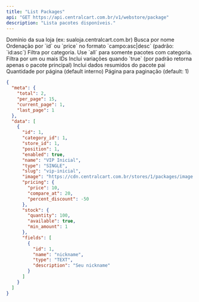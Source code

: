 ```yaml
---
title: "List Packages"
api: "GET https://api.centralcart.com.br/v1/webstore/package"
description: "Lista pacotes disponíveis."
---
```


<ParamField header="x-store-domain" type="string" required>
  Domínio da sua loja (ex: sualoja.centralcart.com.br)
</ParamField>

<ParamField query="q" type="string">
  Busca por nome
</ParamField>

<ParamField query="order_by" type="string">
  Ordenação por `id` ou `price` no formato `campo:asc|desc` (padrão: `id:asc`)
</ParamField>

<ParamField query="category_id" type="string | number">
  Filtra por categoria. Use `all` para somente pacotes com categoria.
</ParamField>

<ParamField query="id" type="number | number[]">
  Filtra por um ou mais IDs
</ParamField>

<ParamField query="include_variations" type="boolean">
  Inclui variações quando `true` (por padrão retorna apenas o pacote principal)
</ParamField>

<ParamField query="load_parent" type="boolean">
  Inclui dados resumidos do pacote pai
</ParamField>

<ParamField query="limit" type="number">
  Quantidade por página (default interno)
</ParamField>

<ParamField query="page" type="number">
  Página para paginação (default: 1)
</ParamField>

<ResponseExample>

```json Response
{
  "meta": {
    "total": 2,
    "per_page": 15,
    "current_page": 1,
    "last_page": 1
  },
  "data": [
    {
      "id": 1,
      "category_id": 1,
      "store_id": 1,
      "position": 1,
      "enabled": true,
      "name": "VIP Inicial",
      "type": "SINGLE",
      "slug": "vip-inicial",
      "image": "https://cdn.centralcart.com.br/stores/1/packages/image.png",
      "pricing": {
        "price": 10,
        "compare_at": 20,
        "percent_discount": -50
      },
      "stock": {
        "quantity": 100,
        "available": true,
        "min_amount": 1
      },
      "fields": [
        {
          "id": 1,
          "name": "nickname",
          "type": "TEXT",
          "description": "Seu nickname"
        }
      ]
    }
  ]
}
```

</ResponseExample>
